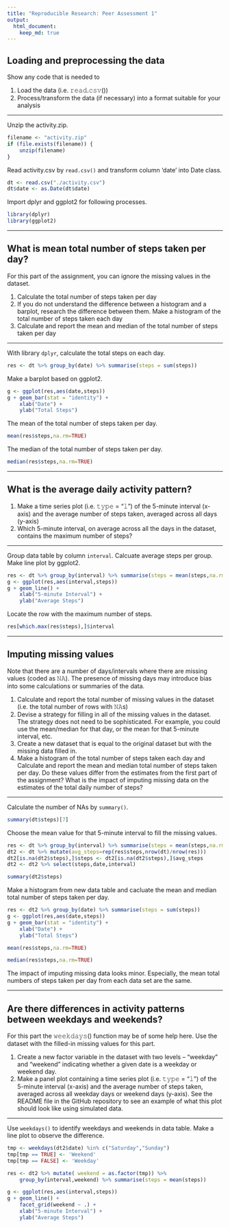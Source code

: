 ```yaml
---
title: "Reproducible Research: Peer Assessment 1"
output: 
  html_document:
    keep_md: true
---
```


## Loading and preprocessing the data

Show any code that is needed to

1. Load the data (i.e. 𝚛𝚎𝚊𝚍.𝚌𝚜𝚟())
2. Process/transform the data (if necessary) into a format suitable for your analysis

---

Unzip the activity.zip.
```r
filename <- "activity.zip"
if (file.exists(filename)) {
    unzip(filename)
}
```

Read activity.csv by ``read.csv()`` and transform column 'date' into Date class.
```r
dt <- read.csv("./activity.csv")
dt$date <- as.Date(dt$date)
```

Import dplyr and ggplot2 for following processes.

```r
library(dplyr)
library(ggplot2)
```

---

## What is mean total number of steps taken per day?

For this part of the assignment, you can ignore the missing values in the dataset.

1. Calculate the total number of steps taken per day
2. If you do not understand the difference between a histogram and a barplot, research the difference between them. Make a histogram of the total number of steps taken each day
3. Calculate and report the mean and median of the total number of steps taken per day

---

With library ``dplyr``, calculate the total steps on each day. 

```r
res <- dt %>% group_by(date) %>% summarise(steps = sum(steps))
```

Make a barplot based on ggplot2.

```r
g <- ggplot(res,aes(date,steps))
g + geom_bar(stat = "identity") + 
    xlab("Date") + 
    ylab("Total Steps")
```

The mean of the total number of steps taken per day.

```r
mean(res$steps,na.rm=TRUE)
```

The median of the total number of steps taken per day.

```r
median(res$steps,na.rm=TRUE)
```

---

## What is the average daily activity pattern?

1. Make a time series plot (i.e. 𝚝𝚢𝚙𝚎 = "𝚕") of the 5-minute interval (x-axis) and the average number of steps taken, averaged across all days (y-axis)
2. Which 5-minute interval, on average across all the days in the dataset, contains the maximum number of steps?

---

Group data table by column ``interval``. Calcuate average steps per group. Make line plot by ggplot2.

```r
res <- dt %>% group_by(interval) %>% summarise(steps = mean(steps,na.rm=TRUE))
g <- ggplot(res,aes(interval,steps))
g + geom_line() + 
    xlab("5-minute Interval") + 
    ylab("Average Steps")
```

Locate the row with the maximum number of steps.

```r
res[which.max(res$steps),]$interval
```

---

## Imputing missing values

Note that there are a number of days/intervals where there are missing values (coded as 𝙽𝙰). The presence of missing days may introduce bias into some calculations or summaries of the data.

1. Calculate and report the total number of missing values in the dataset (i.e. the total number of rows with 𝙽𝙰s)
2. Devise a strategy for filling in all of the missing values in the dataset. The strategy does not need to be sophisticated. For example, you could use the mean/median for that day, or the mean for that 5-minute interval, etc.
3. Create a new dataset that is equal to the original dataset but with the missing data filled in.
4. Make a histogram of the total number of steps taken each day and Calculate and report the mean and median total number of steps taken per day. Do these values differ from the estimates from the first part of the assignment? What is the impact of imputing missing data on the estimates of the total daily number of steps?

---

Calculate the number of NAs by ``summary()``.

```r
summary(dt$steps)[7]
```

Choose the mean value for that 5-minute interval to fill the missing values.

```r
res <- dt %>% group_by(interval) %>% summarise(steps = mean(steps,na.rm=TRUE))
dt2 <- dt %>% mutate(avg_steps=rep(res$steps,nrow(dt)/nrow(res)))
dt2[is.na(dt2$steps),]$steps <- dt2[is.na(dt2$steps),]$avg_steps
dt2 <- dt2 %>% select(steps,date,interval)

summary(dt2$steps)
```

Make a histogram from new data table and cacluate the mean and median total number of steps taken per day.

```r
res <- dt2 %>% group_by(date) %>% summarise(steps = sum(steps))
g <- ggplot(res,aes(date,steps))
g + geom_bar(stat = "identity") + 
    xlab("Date") + 
    ylab("Total Steps")
```

```r
mean(res$steps,na.rm=TRUE)
```

```r
median(res$steps,na.rm=TRUE)
```

The impact of imputing missing data looks minor. Especially, the mean total numbers of steps taken per day from each data set are the same.

---

## Are there differences in activity patterns between weekdays and weekends?

For this part the 𝚠𝚎𝚎𝚔𝚍𝚊𝚢𝚜() function may be of some help here. Use the dataset with the filled-in missing values for this part.

1. Create a new factor variable in the dataset with two levels – “weekday” and “weekend” indicating whether a given date is a weekday or weekend day.
2. Make a panel plot containing a time series plot (i.e. 𝚝𝚢𝚙𝚎 = "𝚕") of the 5-minute interval (x-axis) and the average number of steps taken, averaged across all weekday days or weekend days (y-axis). See the README file in the GitHub repository to see an example of what this plot should look like using simulated data.

---

Use ``weekdays()`` to identify weekdays and weekends in data table. Make a line plot to observe the difference.

```r
tmp <- weekdays(dt2$date) %in% c("Saturday","Sunday")
tmp[tmp == TRUE] <- 'Weekend'
tmp[tmp == FALSE] <- 'Weekday'

res <- dt2 %>% mutate( weekend = as.factor(tmp)) %>% 
    group_by(interval,weekend) %>% summarise(steps = mean(steps))

g <- ggplot(res,aes(interval,steps))
g + geom_line() + 
    facet_grid(weekend ~ .) +
    xlab("5-minute Interval") + 
    ylab("Average Steps")
```
